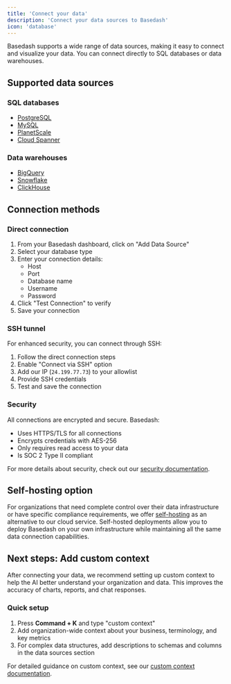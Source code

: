 ```yaml
---
title: 'Connect your data'
description: 'Connect your data sources to Basedash'
icon: 'database'
---
```


Basedash supports a wide range of data sources, making it easy to connect and visualize your data. You can connect directly to SQL databases or data warehouses.

## Supported data sources

### SQL databases
- [PostgreSQL](/data-sources/databases/postgres)
- [MySQL](/data-sources/databases/mysql)
- [PlanetScale](/data-sources/databases/planetscale)
- [Cloud Spanner](/data-sources/databases/spanner)

### Data warehouses
- [BigQuery](/data-sources/warehouses/bigquery)
- [Snowflake](/data-sources/warehouses/snowflake)
- [ClickHouse](/data-sources/warehouses/clickhouse)

## Connection methods

### Direct connection
1. From your Basedash dashboard, click on "Add Data Source"
2. Select your database type
3. Enter your connection details:
   - Host
   - Port
   - Database name
   - Username
   - Password
4. Click "Test Connection" to verify
5. Save your connection

### SSH tunnel
For enhanced security, you can connect through SSH:
1. Follow the direct connection steps
2. Enable "Connect via SSH" option
3. Add our IP (`24.199.77.73`) to your allowlist
4. Provide SSH credentials
5. Test and save the connection

### Security
All connections are encrypted and secure. Basedash:
- Uses HTTPS/TLS for all connections
- Encrypts credentials with AES-256
- Only requires read access to your data
- Is SOC 2 Type II compliant

For more details about security, check out our [security documentation](/essentials/security).

## Self-hosting option

For organizations that need complete control over their data infrastructure or have specific compliance requirements, we offer [self-hosting](/essentials/self-hosting) as an alternative to our cloud service. Self-hosted deployments allow you to deploy Basedash on your own infrastructure while maintaining all the same data connection capabilities.

## Next steps: Add custom context

After connecting your data, we recommend setting up custom context to help the AI better understand your organization and data. This improves the accuracy of charts, reports, and chat responses.

### Quick setup
1. Press **Command + K** and type "custom context"
2. Add organization-wide context about your business, terminology, and key metrics
3. For complex data structures, add descriptions to schemas and columns in the data sources section

For detailed guidance on custom context, see our [custom context documentation](/features/custom-context).
